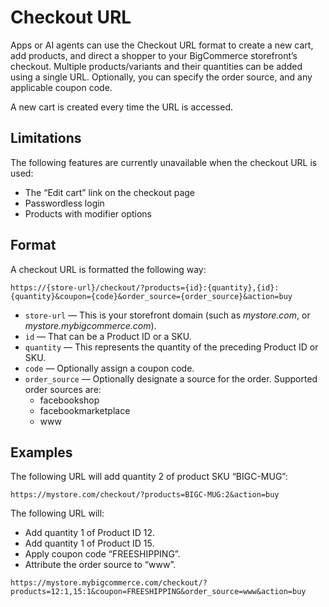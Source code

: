 # Checkout URL

Apps or AI agents can use the Checkout URL format to create a new cart, add products, and direct a shopper to your BigCommerce storefront’s checkout. Multiple products/variants and their quantities can be added using a single URL. Optionally, you can specify the order source, and any applicable coupon code.

A new cart is created every time the URL is accessed.

## Limitations

The following features are currently unavailable when the checkout URL is used:

* The “Edit cart” link on the checkout page  
* Passwordless login  
* Products with modifier options

## Format

A checkout URL is formatted the following way:

```
https://{store-url}/checkout/?products={id}:{quantity},{id}:{quantity}&coupon={code}&order_source={order_source}&action=buy
```

* `store-url` — This is your storefront domain (such as *mystore.com*, or *mystore.mybigcommerce.com*).  
* `id` — That can be a Product ID or a SKU.  
* `quantity` — This represents the quantity of the preceding Product ID or SKU.  
* `code` — Optionally assign a coupon code.  
* `order_source` — Optionally designate a source for the order. Supported order sources are:  
  * facebookshop  
  * facebookmarketplace  
  * www

## Examples

The following URL will add quantity 2 of product SKU “BIGC-MUG”:

```
https://mystore.com/checkout/?products=BIGC-MUG:2&action=buy
```

The following URL will:

* Add quantity 1 of Product ID 12\.  
* Add quantity 1 of Product ID 15\.  
* Apply coupon code “FREESHIPPING”.  
* Attribute the order source to “www”.

```
https://mystore.mybigcommerce.com/checkout/?products=12:1,15:1&coupon=FREESHIPPING&order_source=www&action=buy
```
